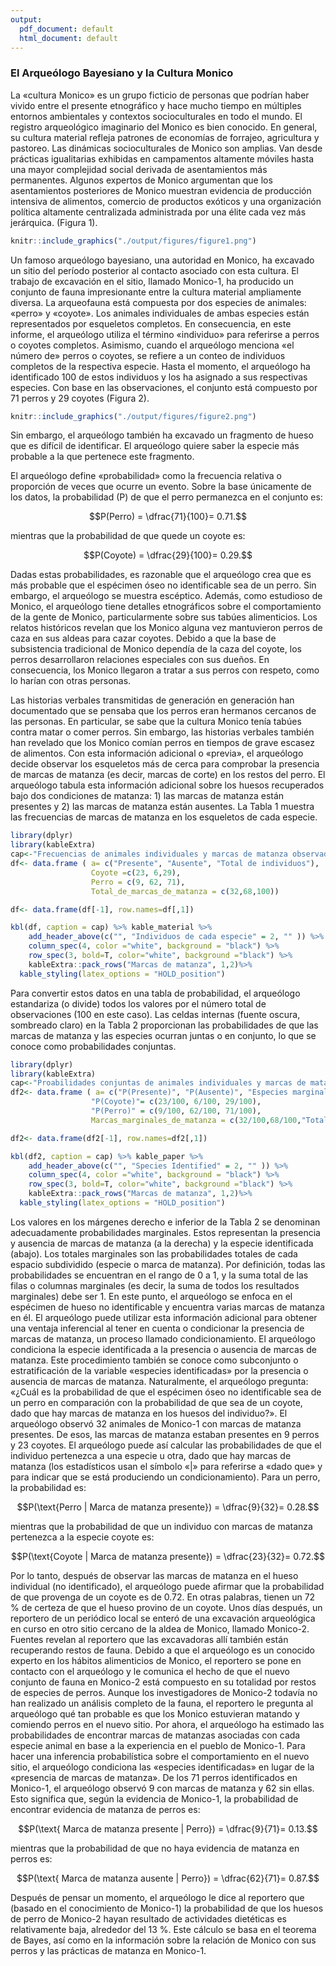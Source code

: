 ```yaml
---
output:
  pdf_document: default
  html_document: default
---
```

### El Arqueólogo Bayesiano y la Cultura Monico

La «cultura Monico» es un grupo ficticio de personas que podrían haber vivido entre el presente etnográfico y hace mucho tiempo en múltiples entornos ambientales y contextos socioculturales en todo el mundo. El registro arqueológico imaginario del Monico es bien conocido. En general, su cultura material refleja patrones de economías de forrajeo, agricultura y pastoreo. Las dinámicas socioculturales de Monico son amplias. Van desde prácticas igualitarias exhibidas en campamentos altamente móviles hasta una mayor complejidad social derivada de asentamientos más permanentes. Algunos expertos de Monico argumentan que los asentamientos posteriores de Monico muestran evidencia de producción intensiva de alimentos, comercio de productos exóticos y una organización política altamente centralizada administrada por una élite cada vez más jerárquica. (Figura 1).     
```r
knitr::include_graphics("./output/figures/figure1.png")
```
Un famoso arqueólogo bayesiano, una autoridad en Monico, ha excavado un sitio del período posterior al contacto asociado con esta cultura. El trabajo de excavación en el sitio, llamado Monico-1, ha producido un conjunto de fauna impresionante entre la cultura material ampliamente diversa. La arqueofauna está compuesta por dos especies de animales: «perro» y «coyote». Los animales individuales de ambas especies están representados por esqueletos completos. En consecuencia, en este informe, el arqueólogo utiliza el término «individuo» para referirse a perros o coyotes completos. Asimismo, cuando el arqueólogo menciona «el número de» perros o coyotes, se refiere a un conteo de individuos completos de la respectiva especie. Hasta el momento, el arqueólogo ha identificado 100 de estos individuos y los ha asignado a sus respectivas especies. Con base en las observaciones, el conjunto está compuesto por 71 perros y 29 coyotes (Figura 2). 

```r
knitr::include_graphics("./output/figures/figure2.png")
```

Sin embargo, el arqueólogo también ha excavado un fragmento de hueso que es difícil de identificar. El arqueólogo quiere saber la especie más probable a la que pertenece este fragmento.

El arqueólogo define «probabilidad» como la frecuencia relativa o proporción de veces que ocurre un evento. Sobre la base únicamente de los datos, la probabilidad (P) de que el perro permanezca en el conjunto es:

$$P(Perro) = \dfrac{71}{100}= 0.71.$$


mientras que la probabilidad de que quede un coyote es: 

$$P(Coyote) = \dfrac{29}{100}= 0.29.$$


Dadas estas probabilidades, es razonable que el arqueólogo crea que es más probable que el espécimen óseo no identificable sea de un perro. Sin embargo, el arqueólogo se muestra escéptico. Además, como estudioso de Monico, el arqueólogo tiene detalles etnográficos sobre el comportamiento de la gente de Monico, particularmente sobre sus tabúes alimenticios. Los relatos históricos revelan que los Monico alguna vez mantuvieron perros de caza en sus aldeas para cazar coyotes. Debido a que la base de subsistencia tradicional de Monico dependía de la caza del coyote, los perros desarrollaron relaciones especiales con sus dueños. En consecuencia, los Monico llegaron a tratar a sus perros con respeto, como lo harían con otras personas.

Las historias verbales transmitidas de generación en generación han documentado que se pensaba que los perros eran hermanos cercanos de las personas. En particular, se sabe que la cultura Monico tenía tabúes contra matar o comer perros. Sin embargo, las historias verbales también han revelado que los Monico comían perros en tiempos de grave escasez de alimentos. Con esta información adicional o «previa», el arqueólogo decide observar los esqueletos más de cerca para comprobar la presencia de marcas de matanza (es decir, marcas de corte) en los restos del perro. El arqueólogo tabula esta información adicional sobre los huesos recuperados bajo dos condiciones de matanza: 1) las marcas de matanza están presentes y 2) las marcas de matanza están ausentes. La Tabla 1 muestra las frecuencias de marcas de matanza en los esqueletos de cada especie.

```r
library(dplyr)
library(kableExtra)
cap<-"Frecuencias de animales individuales y marcas de matanza observadas en Monico1. Tenga en cuenta que, si bien la mayoría de las marcas de matanza están en huesos de coyote, 9 de los 71 huesos de perro también muestran signos de matanza."
df<- data.frame ( a= c("Presente", "Ausente", "Total de individuos"),
                  Coyote =c(23, 6,29),
                  Perro = c(9, 62, 71),
                  Total_de_marcas_de_matanza = c(32,68,100))

df<- data.frame(df[-1], row.names=df[,1]) 

kbl(df, caption = cap) %>% kable_material %>% 
    add_header_above(c("", "Individuos de cada especie" = 2, "" )) %>%
    column_spec(4, color ="white", background = "black") %>%
    row_spec(3, bold=T, color="white", background ="black") %>% 
    kableExtra::pack_rows("Marcas de matanza", 1,2)%>%
  kable_styling(latex_options = "HOLD_position")
```
Para convertir estos datos en una tabla de probabilidad, el arqueólogo estandariza (o divide) todos los valores por el número total de observaciones (100 en este caso). Las celdas internas (fuente oscura, sombreado claro) en la Tabla 2 proporcionan las probabilidades de que las marcas de matanza y las especies ocurran juntas o en conjunto, lo que se conoce como probabilidades conjuntas. 

```r
library(dplyr)
library(kableExtra)
cap<-"Proabilidades conjuntas de animales individuales y marcas de matanza observadas que describen la probabilidad de identificar una especie y observar marcas de matanza en los huesos de esa especieñ por ejemplo, P(Coyote and Butchery mark present) es 0.23, o 23\\%."
df2<- data.frame ( a= c("P(Presente)", "P(Ausente)", "Especies marginales"),
                  "P(Coyote)"= c(23/100, 6/100, 29/100),
                  "P(Perro)" = c(9/100, 62/100, 71/100),
                  Marcas_marginales_de_matanza = c(32/100,68/100,"Total = 1"))

df2<- data.frame(df2[-1], row.names=df2[,1]) 

kbl(df2, caption = cap) %>% kable_paper %>% 
    add_header_above(c("", "Species Identified" = 2, "" )) %>%
    column_spec(4, color ="white", background = "black") %>%
    row_spec(3, bold=T, color="white", background ="black") %>% 
    kableExtra::pack_rows("Marcas de matanza", 1,2)%>%
  kable_styling(latex_options = "HOLD_position")
```

Los valores en los márgenes derecho e inferior de la Tabla 2 se denominan adecuadamente probabilidades marginales. Estos representan la presencia y ausencia de marcas de matanza (a la derecha) y la especie identificada (abajo). Los totales marginales son las probabilidades totales de cada espacio subdividido (especie o marca de matanza). Por definición, todas las probabilidades se encuentran en el rango de 0 a 1, y la suma total de las filas o columnas marginales (es decir, la suma de todos los resultados marginales) debe ser 1. 
En este punto, el arqueólogo se enfoca en el espécimen de hueso no identificable y encuentra varias marcas de matanza en él. El arqueólogo puede utilizar esta información adicional para obtener una ventaja inferencial al tener en cuenta o condicionar la presencia de marcas de matanza, un proceso llamado condicionamiento. El arqueólogo condiciona la especie identificada a la presencia o ausencia de marcas de matanza. Este procedimiento también se conoce como subconjunto o estratificación de la variable «especies identificadas» por la presencia o ausencia de marcas de matanza.
Naturalmente, el arqueólogo pregunta: «¿Cuál es la probabilidad de que el espécimen óseo no identificable sea de un perro en comparación con la probabilidad de que sea de un coyote, dado que hay marcas de matanza en los huesos del individuo?». El arqueólogo observó 32 animales de Monico-1 con marcas de matanza presentes. De esos, las marcas de matanza estaban presentes en 9 perros y 23 coyotes. El arqueólogo puede así calcular las probabilidades de que el individuo pertenezca a una especie u otra, dado que hay marcas de matanza (los estadísticos usan el símbolo «|» para referirse a «dado que» y para indicar que se está produciendo un condicionamiento). Para un perro, la probabilidad es:


$$P(\text{Perro | Marca de matanza presente}) = \dfrac{9}{32}= 0.28.$$

mientras que la probabilidad de que un individuo con marcas de matanza pertenezca a la especie coyote es:

$$P(\text{Coyote | Marca de matanza presente}) = \dfrac{23}{32}= 0.72.$$

Por lo tanto, después de observar las marcas de matanza en el hueso individual (no identificado), el arqueólogo puede afirmar que la probabilidad de que provenga de un coyote es de 0.72. En otras palabras, tienen un 72 % de certeza de que el hueso provino de un coyote.
Unos días después, un reportero de un periódico local se enteró de una excavación arqueológica en curso en otro sitio cercano de la aldea de Monico, llamado Monico-2. Fuentes revelan al reportero que las excavadoras allí también están recuperando restos de fauna. Debido a que el arqueólogo es un conocido experto en los hábitos alimenticios de Monico, el reportero se pone en contacto con el arqueólogo y le comunica el hecho de que el nuevo conjunto de fauna en Monico-2 está compuesto en su totalidad por restos de especies de perros. 
Aunque los investigadores de Monico-2 todavía no han realizado un análisis completo de la fauna, el reportero le pregunta al arqueólogo qué tan probable es que los Monico estuvieran matando y comiendo perros en el nuevo sitio. Por ahora, el arqueólogo ha estimado las probabilidades de encontrar marcas de matanzas asociadas con cada especie animal en base a la experiencia en el pueblo de Monico-1. Para hacer una inferencia probabilística sobre el comportamiento en el nuevo sitio, el arqueólogo condiciona las «especies identificadas» en lugar de la «presencia de marcas de matanza». De los 71 perros identificados en Monico-1, el arqueólogo observó 9 con marcas de matanza y 62 sin ellas. Esto significa que, según la evidencia de Monico-1, la probabilidad de encontrar evidencia de matanza de perros es:

$$P(\text{ Marca de matanza presente | Perro}) = \dfrac{9}{71}= 0.13.$$

mientras que la probabilidad de que no haya evidencia de matanza en perros es: 

$$P(\text{ Marca de matanza ausente | Perro}) = \dfrac{62}{71}= 0.87.$$

Después de pensar un momento, el arqueólogo le dice al reportero que (basado en el conocimiento de Monico-1) la probabilidad de que los huesos de perro de Monico-2 hayan resultado de actividades dietéticas es relativamente baja, alrededor del 13 %. Este cálculo se basa en el teorema de Bayes, así como en la información sobre la relación de Monico con sus perros y las prácticas de matanza en Monico-1.
